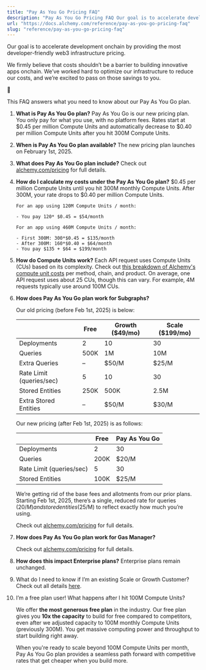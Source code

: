 ```yaml
---
title: "Pay As You Go Pricing FAQ"
description: "Pay As You Go Pricing FAQ Our goal is to accelerate development onchain by providing the most developer-friendly web3 infrastructure pricing. We firmly believe that costs shouldn’t be a barrier to building innovative apps onchain. We’ve worked hard to optimize our infrastructure to reduce our costs,..."
url: "https://docs.alchemy.com/reference/pay-as-you-go-pricing-faq"
slug: "reference/pay-as-you-go-pricing-faq"
---
```


Our goal is to accelerate development onchain by providing the most developer-friendly web3 infrastructure pricing.

We firmly believe that costs shouldn’t be a barrier to building innovative apps onchain. We’ve worked hard to optimize our infrastructure to reduce our costs, and we’re excited to pass on those savings to you.

👋

This FAQ answers what you need to know about our Pay As You Go plan.

1. **What is Pay As You Go plan?** Pay As You Go is our new pricing plan. You only pay for what you use, with no platform fees. Rates start at $0.45 per million Compute Units and automatically decrease to $0.40 per million Compute Units after you hit 300M Compute Units.

2. **When is Pay As You Go plan available?** The new pricing plan launches on February 1st, 2025.

3. **What does Pay As You Go plan include?** Check out [alchemy.com/pricing](http://alchemy.com/pricing) for full details.

4. **How do I calculate my costs under the Pay As You Go plan?** $0.45 per million Compute Units until you hit 300M monthly Compute Units. After 300M, your rate drops to $0.40 per million Compute Units.

   ```text
   For an app using 120M Compute Units / month:

   - You pay 120* $0.45 = $54/month

   For an app using 460M Compute Units / month:

   - First 300M: 300*$0.45 = $135/month
   - After 300M: 160*$0.40 = $64/month
   - You pay $135 + $64 = $199/month
   ```

5. **How do Compute Units work?** Each API request uses Compute Units (CUs) based on its complexity. Check out [this breakdown of Alchemy's compute unit costs](/reference/compute-unit-costs) per method, chain, and product. On average, one API request uses about 25 CUs, though this can vary. For example, 4M requests typically use around 100M CUs.

6. **How does Pay As You Go plan work for Subgraphs?**

   Our old pricing (before Feb 1st, 2025) is below:

   |                          | Free | Growth ($49/mo) | Scale ($199/mo) |
   | ------------------------ | ---- | --------------- | --------------- |
   | Deployments              | 2    | 10              | 30              |
   | Queries                  | 500K | 1M              | 10M             |
   | Extra Queries            | –    | $50/M           | $25/M           |
   | Rate Limit (queries/sec) | 5    | 10              | 30              |
   | Stored Entities          | 250K | 500K            | 2.5M            |
   | Extra Stored Entities    | –    | $50/M           | $30/M           |

   Our new pricing (after Feb 1st, 2025) is as follows:

   |                          | Free | Pay As You Go |
   | ------------------------ | ---- | ------------- |
   | Deployments              | 2    | 30            |
   | Queries                  | 200K | $20/M         |
   | Rate Limit (queries/sec) | 5    | 30            |
   | Stored Entities          | 100K | $25/M         |

   We’re getting rid of the base fees and allotments from our prior plans. Starting Feb 1st, 2025, there’s a single, reduced rate for queries ($20/M) and stored entities ($25/M) to reflect exactly how much you’re using.

   Check out [alchemy.com/pricing](http://alchemy.com/pricing) for full details.

7. **How does Pay As You Go plan work for Gas Manager?**

   Check out [alchemy.com/pricing](http://alchemy.com/pricing) for full details.

8. **How does this impact Enterprise plans?** Enterprise plans remain unchanged.

9. What do I need to know if I’m an existing Scale or Growth Customer? Check out all details [here](/reference/new-pricing-for-existing-scale-and-growth-customers).

10. I’m a free plan user! What happens after I hit 100M Compute Units?

    We offer **the most generous free plan** in the industry. Our free plan gives you **10x the capacity** to build for free compared to competitors, even after we adjusted capacity to 100M monthly Compute Units (previously 300M). You get massive computing power and throughput to start building right away.

    When you're ready to scale beyond 100M Compute Units per month, Pay As You Go plan provides a seamless path forward with competitive rates that get cheaper when you build more.
